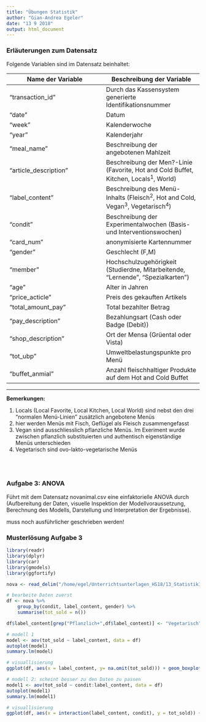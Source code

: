```yaml
---
title: "Übungen Statistik"
author: "Gian-Andrea Egeler"
date: "13 9 2018"
output: html_document
---
```


### Erläuterungen zum Datensatz

Folgende Variablen sind im Datensatz beinhaltet:


|   Name der Variable	|   Beschreibung der Variable	|   
|---	|---	|
|   "transaction_id" |  Durch das Kassensystem generierte Identifikationsnummer	| 
|   "date"	|   Datum	|
|  "week" | Kalenderwoche |
|  "year" | Kalenderjahr  |
|  "meal_name" | Beschreibung der angebotenen Mahlzeit  |
|  "article_description" | Beschreibung der Men?-Linie (Favorite, Hot and Cold Buffet, Kitchen, Locals<sup>1</sup>, World)  |
|  "label_content" | Beschreibung des Menü-Inhalts (Fleisch<sup>2</sup>, Hot and Cold, Vegan<sup>3</sup>, Vegetarisch<sup>4</sup>)  |
|  "condit" | Beschreibung der Experimentalwochen (Basis- und Interventionswochen)  |
|  "card_num" | anonymisierte Kartennummer  |
|  "gender" | Geschlecht (F,M)  |
|  "member" | Hochschulzugehörigkeit (Studierdne, Mitarbeitende, "Lernende", "Spezialkarten")  |
|  "age" |  Alter in Jahren |
|  "price_acticle" |  Preis des gekauften Artikels |
|  "total_amount_pay" | Total bezahlter Betrag  |
|  "pay_description" | Bezahlungsart (Cash oder Badge (Debit))  |
|  "shop_description" | Ort der Mensa (Grüental oder Vista)  |
|  "tot_ubp" | Umweltbelastungspunkte pro Menü  |
|  "buffet_anmial" | Anzahl fleischhaltiger Produkte auf dem Hot and Cold Buffet |

--------

**Bemerkungen:**

1. Locals (Local Favorite, Local Kitchen, Local World) sind nebst den drei "normalen Menü-Linien" zusätzlich angebotene Menüs
2. hier werden Menüs mit Fisch, Geflügel als Fleisch zusammengefasst
3. Vegan sind ausschliesslich pflanzliche Menüs. Im Exeriment wurde zwischen pflanzlich substituierten und authentisch eigenständige Menüs unterschieden
4. Vegetarisch sind ovo-lakto-vegetarische Menüs


<br><br>

### Aufgabe 3: ANOVA

Führt mit dem Datensatz novanimal.csv eine einfaktorielle ANOVA durch (Aufbereitung der Daten, visuelle Inspektion der Modellvoraussetzung, Berechnung des Modells, Darstellung und Interpretation der Ergebnisse). 


muss noch ausführlicher geschrieben werden!

### Musterlösung Aufgabe 3

```r

library(readr)
library(dplyr)
library(car)
library(gmodels)
library(ggfortify)

nova <- read_delim("/home/egel/Unterrichtsunterlagen_HS18/13_Statistik1/data/novanimal.csv", delim = ";")

```


```r
# bearbeite Daten zuerst
df <- nova %>%
    group_by(condit, label_content, gender) %>%
    summarise(tot_sold = n())

df$label_content[grep("Pflanzlich+",df$label_content)] <- "Vegetarisch"

# modell 1
model <- aov(tot_sold ~ label_content, data = df)
autoplot(model)
summary.lm(model)

# visuallisierung
ggplot(df, aes(x = label_content, y= na.omit(tot_sold))) + geom_boxplot(fill="lightgrey") + labs(x = "Men?-Inhalt", y = "verkaufte Men?s")

# modell 2: scheint besser zu den Daten zu passen
model1 <- aov(tot_sold ~ condit:label_content, data = df)
autoplot(model1)
summary.lm(model1)

# visuallisierung
ggplot(df, aes(x = interaction(label_content, condit), y = tot_sold)) + geom_boxplot()

```



